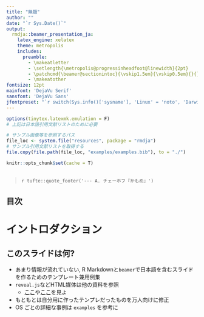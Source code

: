 ```yaml
---
title: "無題"
author: ""
date: "`r Sys.Date()`"
output:
  rmdja::beamer_presentation_ja:
    latex_engine: xelatex
    theme: metropolis
    includes:
      preamble:
        - \makeatletter
        - \setlength{\metropolis@progressinheadfoot@linewidth}{2pt}
        - \patchcmd{\beamer@sectionintoc}{\vskip1.5em}{\vskip0.5em}{}{}
        - \makeatother
fontsize: 12pt
mainfont: 'DejaVu Serif'
sansfont: 'DejaVu Sans'
jfontpreset: "`r switch(Sys.info()['sysname'], 'Linux' = 'noto', 'Darwin' = 'yu-osx', 'Windows' = 'ms')`"
---
```


```r
options(tinytex.latexmk.emulation = F)
# 上記は日本語引用文献リストのために必要

# サンプル画像等を参照するパス
file_loc <- system.file("resources", package = "rmdja")
# サンプル引用文献リストを取得する
file.copy(file.path(file_loc, "examples/examples.bib"), to = "./")

knitr::opts_chunk$set(cache = T)
```

## 

> `\textrm{Нужны новые формы. Новые формы нужны, а если их нет, то лучше ничего не нужно.}`{=latex}
>
> `\textrm{新しいフォーマットが必要なんですよ. 新しいフォーマットが. それがないというなら, いっそ何もないほうがいい.}`{=latex} 
> `r tufte::quote_footer('--- A. チェーホフ『かもめ』')`

## 目次

\tableofcontents[hideallsubsections]

# イントロダクション

## このスライドは何?
* あまり情報が流れていない, R Markdownと`beamer`で日本語を含むスライドを作るためのテンプレート兼用例集
* `reveal.js`などHTML媒体は他の資料を参照
  + [ここ](https://kazutan.github.io/SappoRoR6/rmd_slide.html#/)や[ここ](https://kazutan.github.io/fukuokaR11/intro_rmarkdown_d.html)を見よ
* もともとは自分用に作ったテンプレだったものを万人向けに修正
* OS ごとの詳細な事例は `examples` を参考に
